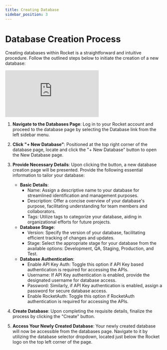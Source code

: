 ```yaml
---
title: Creating Database
sidebar_position: 3
---
```


# Database Creation Process

Creating databases within Rocket is a straightforward and intuitive procedure. Follow the outlined steps below to initiate the creation of a new database:

<div class="videowrapper" style={{ marginBottom: 10 }}>
  <iframe
    src="https://www.youtube.com/embed/zEqLPQj9KeM?start=56"
    title="YouTube video 
      player"
    frameborder="0"
    allow="accelerometer; autoplay; clipboard-write; 
      encrypted-media; gyroscope; picture-in-picture"
    allowfullscreen
  ></iframe>
</div>

1. **Navigate to the Databases Page**: Log in to your Rocket account and proceed to the database page by selecting the Database link from the left sidebar menu.

2. **Click "+ New Database"**: Positioned at the top right corner of the database page, locate and click the "+ New Database" button to open the New Database page.

3. **Provide Necessary Details**: Upon clicking the button, a new database creation page will be presented. Provide the following essential information to tailor your database:

   - **Basic Details**:
     - Name: Assign a descriptive name to your database for streamlined identification and management purposes.
     - Description: Offer a concise overview of your database's purpose, facilitating understanding for team members and collaborators.
     - Tags: Utilize tags to categorize your database, aiding in organizational efforts for future projects.
   - **Database Stage**:
     - Version: Specify the version of your database, facilitating efficient tracking of changes and updates.
     - Stage: Select the appropriate stage for your database from the available options: Development, QA, Staging, Production, and Test.
   - **Database Authentication**:
     - Enable API Key Auth: Toggle this option if API Key based authentication is required for accessing the APIs.
     - Username: If API Key authentication is enabled, provide the designated username for database access.
     - Password: Similarly, if API Key authentication is enabled, assign a password for secure database access.
     - Enable RocketAuth: Toggle this option if RocketAuth authentication is required for accessing the APIs.

4. **Create Database**: Upon completing the requisite details, finalize the process by clicking the "Create" button.

5. **Access Your Newly Created Database**: Your newly created database will now be accessible from the databases page. Navigate to it by utilizing the database selector dropdown, located just below the Rocket logo on the top left corner of the page.
